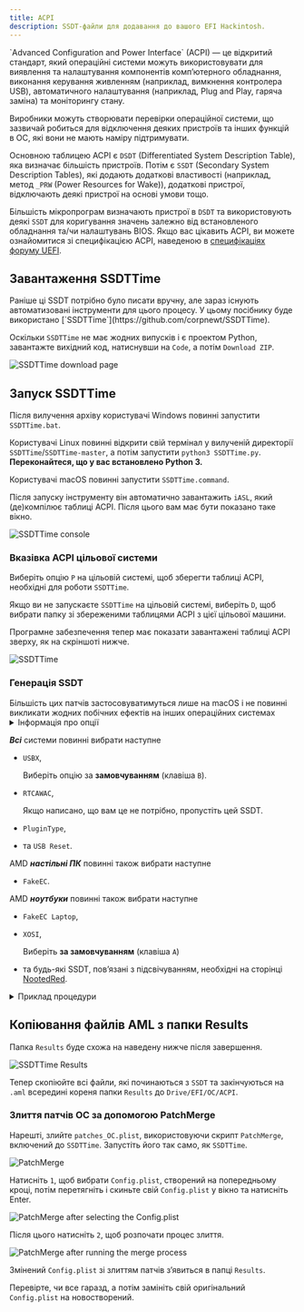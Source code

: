 ```yaml
---
title: ACPI
description: SSDT-файли для додавання до вашого EFI Hackintosh.
---
```



<Aside type="tip">
`Advanced Configuration and Power Interface` (ACPI) — це відкритий стандарт, який операційні системи можуть використовувати для виявлення та налаштування компонентів комп’ютерного обладнання, виконання керування живленням (наприклад, вимкнення контролера USB), автоматичного налаштування (наприклад, Plug and Play, гаряча заміна) та моніторингу стану.

Виробники можуть створювати перевірки операційної системи, що зазвичай робиться для відключення деяких пристроїв та інших функцій в ОС, які вони не мають наміру підтримувати.

Основною таблицею ACPI є `DSDT` (Differentiated System Description Table), яка визначає більшість пристроїв. Потім є `SSDT` (Secondary System Description Tables), які додають додаткові властивості (наприклад, метод `_PRW` (Power Resources for Wake)), додаткові пристрої, відключають деякі пристрої на основі умови тощо.

Більшість мікропрограм визначають пристрої в `DSDT` та використовують деякі `SSDT` для коригування значень залежно від встановленого обладнання та/чи налаштувань BIOS. Якщо вас цікавить ACPI, ви можете ознайомитися зі специфікацією ACPI, наведеною в [специфікаціях форуму UEFI](https://uefi.org/specifications).
</Aside>

## Завантаження SSDTTime

<Aside type="note" title="Чи знаєте ви?">
Раніше ці SSDT потрібно було писати вручну, але зараз існують автоматизовані інструменти для цього процесу. У цьому посібнику буде використано [`SSDTTime`](https://github.com/corpnewt/SSDTTime).
</Aside>

Оскільки `SSDTTime` не має жодних випусків і є проектом Python, завантажте вихідний код, натиснувши на `Code`, а потім `Download ZIP`.

![SSDTTime download page](~/assets/SSDTTimeDownload.png)

## Запуск SSDTTime

Після вилучення архіву користувачі Windows повинні запустити `SSDTTime.bat`.

Користувачі Linux повинні відкрити свій термінал у вилученій директорії `SSDTTime`/`SSDTTime-master`, а потім запустити `python3 SSDTTime.py`. **Переконайтеся, що у вас встановлено Python 3.**

Користувачі macOS повинні запустити `SSDTTime.command`.

Після запуску інструменту він автоматично завантажить `iASL`, який (де)компілює таблиці ACPI. Після цього вам має бути показано таке вікно.

![SSDTTime console](~/assets/SSDTTimeConsole.png)

### Вказівка ACPI цільової системи

Виберіть опцію `P` на цільовій системі, щоб зберегти таблиці ACPI, необхідні для роботи `SSDTTime`.

Якщо ви не запускаєте `SSDTTime` на цільовій системі, виберіть `D`, щоб вибрати папку зі збереженими таблицями ACPI з цієї цільової машини.

Програмне забезпечення тепер має показати завантажені таблиці ACPI зверху, як на скріншоті нижче.

![SSDTTime](~/assets/SSDTTimeConsole_ACPILoaded.png)

### Генерація SSDT

<Aside type="note">
Більшість цих патчів застосовуватимуться лише на macOS і не повинні викликати жодних побічних ефектів на інших операційних системах
</Aside>

<details>
<summary>Інформація про опції</summary>

На момент написання доступно 12 опцій

- `FixHPET`

  Виправляє конфлікти `IRQ` (Interrupt Request) у таблицях ACPI. Ці конфлікти можуть призвести до неправильної роботи деякого обладнання, такого як звук.

  <Aside type="danger">
  Не використовуйте цю опцію на AMD, оскільки це може завдати більше шкоди, ніж користі (не працює тачпад тощо).
  </Aside>

- `FakeEC`

  Створює фальшивий пристрій вбудованого контролера для коректної роботи macOS **та** відключає оригінальний EC.

- `FakeEC Laptop`

  Створює фальшивий пристрій вбудованого контролера для коректної роботи macOS, але **не** відключає оригінальний EC, оскільки ноутбукам він потрібен для стану батареї, клавіш FN тощо.

- `USBX`

  Створює пристрій USBX, який містить властивості живлення USB, необхідні для належної функціональності. Це також вимагає дійсного пристрою EC.

- `PluginType`

  Встановлює властивість `plugin-type` на `1` на першому ядрі процесора, увімкнувши `X86PlatformPlugin`, що дозволяє керувати живленням процесора та графічного процесора (підтримка різна).
  Він також перевизначає процесори за допомогою об’єктів `Processor` замість об’єктів `Device`, якщо потрібно, оскільки macOS не підтримує новіший стандарт.

- `PMC`

  Визначає пристрій `PMCR` на системах, де його немає, щоб дозволити підтримку рідного `NVRAM`.

- `RTCAWAC`

  Відключає новий `AWAC` (Alarm Wake ACPI Clock) та увімкне `RTC` (Real-Time Clock) замість нього.

- `USB Reset`

  Відключає пристрої `RHUB` в ACPI для всіх контролерів USB, щоб дозволити macOS правильно перераховувати порти USB на пошкоджених системах ACPI.

- `PCI Bridge`

  Визначає мости PCI для шляху до пристрою, оскільки деякі пристрої можуть не мати визначених мостів PCI, що призведе до неможливості введення властивостей OpenCore за допомогою ключа `DeviceProperties` у конфігурації.

- `PNLF`

  Створює фальшивий пристрій `PNLF` з вибраним користувачем `_UID` (в основному профіль, який він використовує), щоб дозволити рідне керування яскравістю на ноутбуках.

  <Aside type="danger">
  На перший погляд може здатися, що він підтримує ноутбуки AMD, але це не те саме, що на сторінці [NootedRed](/uk/applehax/nootedred/).
  Замість цього використовуйте той, що на вищезгаданій сторінці.
  </Aside>

- `XOSI`

  Підробляє операційну систему під Windows, дозволяючи будь-яким периферійним пристроям, заблокованим за межами macOS, бути активними на macOS.

- `Fix DMAR`

  Видаляє зарезервовані області пам’яті з таблиці `DMAR`. Це необхідно для отримання деяких пристроїв, таких як мережеві контролери на базі Intel I225 на системах Intel.

  <Aside type="danger">
  Якщо ви вже використовуєте macOS 12.2.1 та нижче та мережевий контролер на базі Intel I225, вам потрібно буде видалити `e1000=0` або `dk.e1000=0` з ваших аргументів завантаження після цього.
  </Aside>

</details>

**_Всі_** системи повинні вибрати наступне

- `USBX`,

  Виберіть опцію за **замовчуванням** (клавіша `B`).

- `RTCAWAC`,

  Якщо написано, що вам це не потрібно, пропустіть цей SSDT.

- `PluginType`,
- та `USB Reset`.

AMD **_настільні ПК_** повинні також вибрати наступне

- `FakeEC`.

AMD **_ноутбуки_** повинні також вибрати наступне

- `FakeEC Laptop`,
- `XOSI`,

  Виберіть **за замовчуванням** (клавіша `A`)

- та будь-які SSDT, пов’язані з підсвічуванням, необхідні на сторінці [NootedRed](/uk/applehax/nootedred/).

<details>
<summary>Приклад процедури</summary>
На основі ASRock B550m Phantom.

![SSDTTime FakeEC Result](~/assets/SSDTTime_FakeEC_Result.png)
![SSDTTime USBX Prompt](~/assets/SSDTTime_USBX_Prompt.png)
![SSDTTime USBX Result](~/assets/SSDTTime_USBX_Result.png)
![SSDTTime PluginType Result](~/assets/SSDTTime_PluginType_Result.png)
![SSDTTime RTCAWAC Result](~/assets/SSDTTime_RTCAWAC_Result.png)
![SSDTTime USB Reset Result](~/assets/SSDTTime_USBReset_Result.png)
![SSDTTime XOSI Prompt](~/assets/SSDTTime_XOSI_Prompt.png)
![SSDTTime XOSI Result](~/assets/SSDTTime_XOSI_Result.png)

</details>

## Копіювання файлів AML з папки Results

Папка `Results` буде схожа на наведену нижче після завершення.

![SSDTTime Results](~/assets/SSDTTimeResults.png)

Тепер скопіюйте всі файли, які починаються з `SSDT` та закінчуються на `.aml` всередині кореня папки `Results` до `Drive/EFI/OC/ACPI`.

### Злиття патчів OC за допомогою PatchMerge

Нарешті, злийте `patches_OC.plist`, використовуючи скрипт `PatchMerge`, включений до `SSDTTime`. Запустіть його так само, як `SSDTTime`.

![PatchMerge](~/assets/PatchMerge.png)

Натисніть `1`, щоб вибрати `Config.plist`, створений на попередньому кроці, потім перетягніть і скиньте свій `Config.plist` у вікно та натисніть Enter.

![PatchMerge after selecting the `Config.plist`](~/assets/PatchMerge_AfterSelect.png)

Після цього натисніть `2`, щоб розпочати процес злиття.

![PatchMerge after running the merge process](~/assets/PatchMerge_Result.png)

Змінений `Config.plist` зі злиттям патчів з’явиться в папці `Results`.

Перевірте, чи все гаразд, а потім замініть свій оригінальний `Config.plist` на новостворений.
